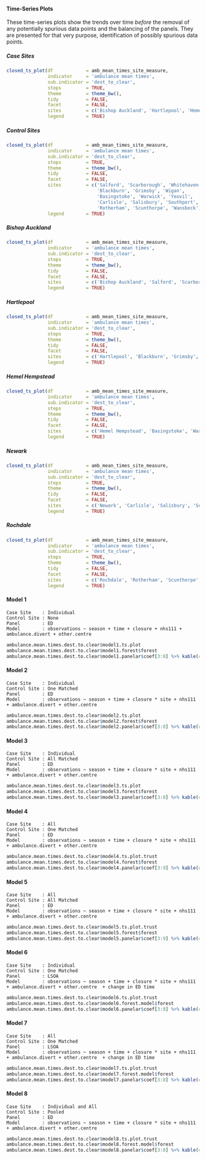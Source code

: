 #### Time-Series Plots

These time-series plots show the trends over time *before* the removal of any potentially spurious data points and the balancing of the panels.  They are presented for that very purpose, identification of possibly spurious data points.

##### Case Sites

```r
closed_ts_plot(df            = amb_mean_times_site_measure,
               indicator     = 'ambulance mean times',
               sub.indicator = 'dest_to_clear',
               steps         = TRUE,
               theme         = theme_bw(),
               tidy          = FALSE,
               facet         = FALSE,
               sites         = c('Bishop Auckland', 'Hartlepool', 'Hemel Hempstead', 'Newark', 'Rochdale'),
               legend        = TRUE)
```

##### Control Sites

```r
closed_ts_plot(df            = amb_mean_times_site_measure,
               indicator     = 'ambulance mean times',
               sub.indicator = 'dest_to_clear',
               steps         = TRUE,
               theme         = theme_bw(),
               tidy          = FALSE,
               facet         = FALSE,
               sites         = c('Salford', 'Scarborough', 'Whitehaven',
                                 'Blackburn', 'Grimsby', 'Wigan',
                                 'Basingstoke', 'Warwick', 'Yeovil',
                                 'Carlisle', 'Salisbury', 'Southport',
                                 'Rotherham', 'Scunthorpe', 'Wansbeck'),
               legend        = TRUE)
```

##### Bishop Auckland

```r
closed_ts_plot(df            = amb_mean_times_site_measure,
               indicator     = 'ambulance mean times',
               sub.indicator = 'dest_to_clear',
               steps         = TRUE,
               theme         = theme_bw(),
               tidy          = FALSE,
               facet         = FALSE,
               sites         = c('Bishop Auckland', 'Salford', 'Scarborough', 'Whitehaven'),
               legend        = TRUE)
```

##### Hartlepool

```r
closed_ts_plot(df            = amb_mean_times_site_measure,
               indicator     = 'ambulance mean times',
               sub.indicator = 'dest_to_clear',
               steps         = TRUE,
               theme         = theme_bw(),
               tidy          = FALSE,
               facet         = FALSE,
               sites         = c('Hartlepool', 'Blackburn', 'Grimsby', 'Wigan'),
               legend        = TRUE)
```

##### Hemel Hempstead

```r
closed_ts_plot(df            = amb_mean_times_site_measure,
               indicator     = 'ambulance mean times',
               sub.indicator = 'dest_to_clear',
               steps         = TRUE,
               theme         = theme_bw(),
               tidy          = FALSE,
               facet         = FALSE,
               sites         = c('Hemel Hempstead', 'Basingstoke', 'Warwick', 'Yeovil'),
               legend        = TRUE)
```

##### Newark

```r
closed_ts_plot(df            = amb_mean_times_site_measure,
               indicator     = 'ambulance mean times',
               sub.indicator = 'dest_to_clear',
               steps         = TRUE,
               theme         = theme_bw(),
               tidy          = FALSE,
               facet         = FALSE,
               sites         = c('Newark', 'Carlisle', 'Salisbury', 'Southport'),
               legend        = TRUE)
```

##### Rochdale

```r
closed_ts_plot(df            = amb_mean_times_site_measure,
               indicator     = 'ambulance mean times',
               sub.indicator = 'dest_to_clear',
               steps         = TRUE,
               theme         = theme_bw(),
               tidy          = FALSE,
               facet         = FALSE,
               sites         = c('Rochdale', 'Rotherham', 'Scunthorpe', 'Wansbeck'),
               legend        = TRUE)
```


#### Model 1
`Case Site    : Individual`\
`Control Site : None`\
`Panel        : ED`\
`Model        : observations ~ season + time + closure + nhs111 + ambulance.divert + other.centre `\

```r
ambulance.mean.times.dest.to.clear$model1.ts.plot
ambulance.mean.times.dest.to.clear$model1.forest$forest
ambulance.mean.times.dest.to.clear$model1.panelar$coef[3:8] %>% kable(caption = ambulance.mean.times.dest.to.clear$model1.panelar$caption)
```

#### Model 2

`Case Site    : Individual`\
`Control Site : One Matched`\
`Panel        : ED`\
`Model        : observations ~ season + time + closure * site + nhs111 + ambulance.divert + other.centre `\

```r
ambulance.mean.times.dest.to.clear$model2.ts.plot
ambulance.mean.times.dest.to.clear$model2.forest$forest
ambulance.mean.times.dest.to.clear$model2.panelar$coef[3:8] %>% kable(caption = ambulance.mean.times.dest.to.clear$model2.panelar$caption)
```

#### Model 3

`Case Site    : Individual`\
`Control Site : All Matched`\
`Panel        : ED`\
`Model        : observations ~ season + time + closure * site + nhs111 + ambulance.divert + other.centre `\

```r
ambulance.mean.times.dest.to.clear$model3.ts.plot
ambulance.mean.times.dest.to.clear$model3.forest$forest
ambulance.mean.times.dest.to.clear$model3.panelar$coef[3:8] %>% kable(caption = ambulance.mean.times.dest.to.clear$model3.panelar$caption)
```

#### Model 4

`Case Site    : All`\
`Control Site : One Matched`\
`Panel        : ED`\
`Model        : observations ~ season + time + closure * site + nhs111 + ambulance.divert + other.centre `\

```r
ambulance.mean.times.dest.to.clear$model4.ts.plot.trust
ambulance.mean.times.dest.to.clear$model4.forest$forest
ambulance.mean.times.dest.to.clear$model4.panelar$coef[3:9] %>% kable(caption = ambulance.mean.times.dest.to.clear$model4.panelar$caption)
```

#### Model 5

`Case Site    : All`\
`Control Site : All Matched`\
`Panel        : ED`\
`Model        : observations ~ season + time + closure * site + nhs111 + ambulance.divert + other.centre `\


```r
ambulance.mean.times.dest.to.clear$model5.ts.plot.trust
ambulance.mean.times.dest.to.clear$model5.forest$forest
ambulance.mean.times.dest.to.clear$model5.panelar$coef[3:9] %>% kable(caption = ambulance.mean.times.dest.to.clear$model5.panelar$caption)
```

#### Model 6

`Case Site    : Individual`\
`Control Site : One Matched`\
`Panel        : LSOA`\
`Model        : observations ~ season + time + closure * site + nhs111 + ambulance.divert + other.centre  + change in ED time`\

```r
ambulance.mean.times.dest.to.clear$model6.ts.plot.trust
ambulance.mean.times.dest.to.clear$model6.forest.model$forest
ambulance.mean.times.dest.to.clear$model6.panelar$coef[3:8] %>% kable(caption = ambulance.mean.times.dest.to.clear$model6.panelar$caption)
```

#### Model 7

`Case Site    : All`\
`Control Site : One Matched`\
`Panel        : LSOA`\
`Model        : observations ~ season + time + closure * site + nhs111 + ambulance.divert + other.centre  + change in ED time`\

```r
ambulance.mean.times.dest.to.clear$model7.ts.plot.trust
ambulance.mean.times.dest.to.clear$model7.forest.model$forest
ambulance.mean.times.dest.to.clear$model7.panelar$coef[3:8] %>% kable(caption = ambulance.mean.times.dest.to.clear$model7.panelar$caption)
```

#### Model 8

`Case Site    : Individual and All`\
`Control Site : Pooled`\
`Panel        : ED`\
`Model        : observations ~ season + time + closure * site + nhs111 + ambulance.divert + other.centre`\

```r
ambulance.mean.times.dest.to.clear$model8.ts.plot.trust
ambulance.mean.times.dest.to.clear$model8.forest.model$forest
ambulance.mean.times.dest.to.clear$model8.panelar$coef[3:8] %>% kable(caption = ambulance.mean.times.dest.to.clear$model8.panelar$caption)
```
